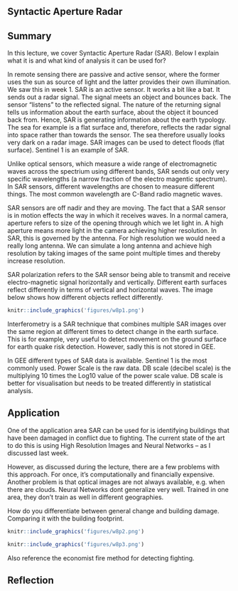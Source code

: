 ## Syntactic Aperture Radar

## Summary

In this lecture, we cover Syntactic Aperture Radar (SAR). Below I explain what it is and what kind of analysis it can be used for?

In remote sensing there are passive and active sensor, where the former uses the sun as source of light and the latter provides their own illumination. We saw this in week 1. SAR is an active sensor. It works a bit like a bat. It sends out a radar signal. The signal meets an object and bounces back. The sensor "listens" to the reflected signal. The nature of the returning signal tells us information about the earth surface, about the object it bounced back from. Hence, SAR is generating information about the earth typology. The sea for example is a flat surface and, therefore, reflects the radar signal into space rather than towards the sensor. The sea therefore usually looks very dark on a radar image. SAR images can be used to detect floods (flat surface). Sentinel 1 is an example of SAR.

Unlike optical sensors, which measure a wide range of electromagnetic waves across the spectrium using different bands, SAR sends out only very specific wavelengths (a narrow fraction of the electro magentic spectrum). In SAR sensors, different wavelengths are chosen to measure different things. The most common wavelength are C-Band radio magnetic waves.

SAR sensors are off nadir and they are moving. The fact that a SAR sensor is in motion effects the way in which it receives waves. In a normal camera, aperture refers to size of the opening through which we let light in. A high aperture means more light in the camera achieving higher resolution. In SAR, this is governed by the antenna. For high resolution we would need a really long antenna. We can simulate a long antenna and achieve high resolution by taking images of the same point multiple times and thereby increase resolution.

SAR polarization refers to the SAR sensor being able to transmit and receive electro-magnetic signal horizontally and vertically. Different earth surfaces reflect differently in terms of vertical and horizontal waves. The image below shows how different objects reflect differently.

```r
knitr::include_graphics('figures/w8p1.png')
```

Interferometry is a SAR technique that combines multiple SAR images over the same region at different times to detect change in the earth surface. This is for example, very useful to detect movement on the ground surface for earth quake risk detection. However, sadly this is not stored in GEE.

In GEE different types of SAR data is available. Sentinel 1 is the most commonly used. Power Scale is the raw data. DB scale (decibel scale) is the multiplying 10 times the Log10 value of the power scale value. DB scale is better for visualisation but needs to be treated differently in statistical analysis.

## Application

One of the application area SAR can be used for is identifying buildings that have been damaged in conflict due to fighting. The current state of the art to do this is using High Resolution Images and Neural Networks -- as I discussed last week.

However, as discussed during the lecture, there are a few problems with this approach. For once, it's computationally and financially expensive. Another problem is that optical images are not always available, e.g. when there are clouds. Neural Networks dont generalize very well. Trained in one area, they don't train as well in different geographies.

How do you differentiate between general change and building damage. Comparing it with the building footprint.

```r
knitr::include_graphics('figures/w8p2.png')
```

```r
knitr::include_graphics('figures/w8p3.png')
```

Also reference the economist fire method for detecting fighting.

## Reflection
